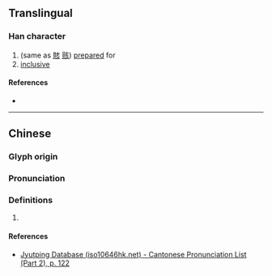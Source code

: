{{character info/new}}
==Translingual==

===Han character===
{{Han char|rn=72|rad=日|as=06|sn=10|four=|canj=AYVO|ids=⿰日亥}}

# (same as [[賅]] [[赅]]) [[prepare]]d for
# [[inclusive]]

====References====
* {{Han ref|kx=0495.160|dkj=13916|dj=0861.010|hdz=21509.020|uh=6650|ud=26192}}

----

==Chinese==
{{zh-forms}}

===Glyph origin===
{{Han etym}}

===Pronunciation===
{{zh-pron
|m=gāi
|c=goi1
|mc=y
|oc=y
|cat=
}}

===Definitions===
{{zh-hanzi}}

# {{rfdef|zh}}

====References====
* [http://www.iso10646hk.net/jp/document/download.jsp Jyutping Database (iso10646hk.net) - Cantonese Pronunciation List (Part 2), p. 122]